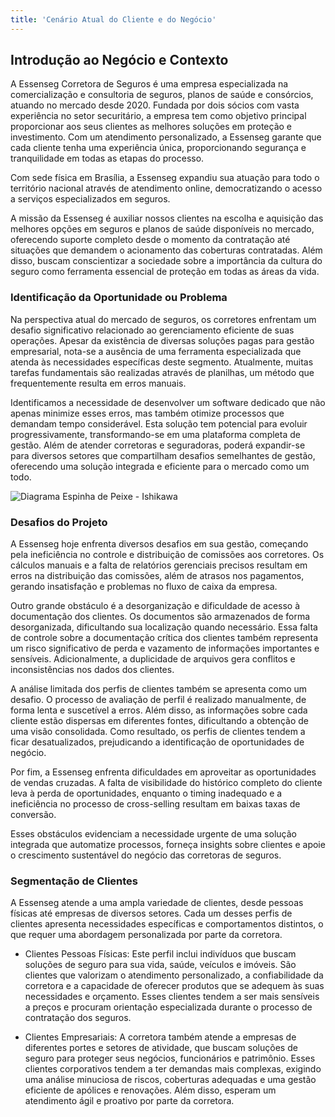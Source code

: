 ```yaml
---
title: 'Cenário Atual do Cliente e do Negócio'
---
```


## Introdução ao Negócio e Contexto

A Essenseg Corretora de Seguros é uma empresa especializada na comercialização e consultoria de seguros,
planos de saúde e consórcios, atuando no mercado desde 2020. Fundada por dois sócios com vasta experiência no
setor securitário, a empresa tem como objetivo principal proporcionar aos seus clientes as melhores soluções em
proteção e investimento. Com um atendimento personalizado, a Essenseg garante que cada cliente tenha uma
experiência única, proporcionando segurança e tranquilidade em todas as etapas do processo. 

Com sede física em Brasília, a Essenseg expandiu sua atuação para todo o território nacional através de
atendimento online, democratizando o acesso a serviços especializados em seguros.


A missão da Essenseg é auxiliar nossos clientes na escolha e aquisição das melhores opções em seguros e planos de
saúde disponíveis no mercado, oferecendo suporte completo desde o momento da contratação até situações que
demandem o acionamento das coberturas contratadas. Além disso, buscam conscientizar a sociedade sobre a
importância da cultura do seguro como ferramenta essencial de proteção em todas as áreas da vida.


### Identificação da Oportunidade ou Problema

Na perspectiva atual do mercado de seguros, os corretores enfrentam um desafio significativo relacionado
ao gerenciamento eficiente de suas operações. Apesar da existência de diversas soluções pagas para gestão
empresarial, nota-se a ausência de uma ferramenta especializada que atenda às necessidades específicas deste
segmento. Atualmente, muitas tarefas fundamentais são realizadas através de planilhas, um método que
frequentemente resulta em erros manuais.


Identificamos a necessidade de desenvolver um software dedicado que não apenas minimize esses erros,
mas também otimize processos que demandam tempo considerável. Esta solução tem potencial para evoluir
progressivamente, transformando-se em uma plataforma completa de gestão. Além de atender corretoras e
seguradoras, poderá expandir-se para diversos setores que compartilham desafios semelhantes de gestão, oferecendo
uma solução integrada e eficiente para o mercado como um todo.

<img
  className="block"
  src="../../src/assets/fishbone.png"
  alt="Diagrama Espinha de Peixe - Ishikawa"
/>

### Desafios do Projeto

A Essenseg hoje enfrenta diversos desafios em sua gestão, começando pela ineficiência no controle e
distribuição de comissões aos corretores. Os cálculos manuais e a falta de relatórios gerenciais precisos resultam em
erros na distribuição das comissões, além de atrasos nos pagamentos, gerando insatisfação e problemas no fluxo de
caixa da empresa.


Outro grande obstáculo é a desorganização e dificuldade de acesso à documentação dos clientes. Os
documentos são armazenados de forma desorganizada, dificultando sua localização quando necessário. Essa falta de
controle sobre a documentação crítica dos clientes também representa um risco significativo de perda e vazamento
de informações importantes e sensíveis. Adicionalmente, a duplicidade de arquivos gera conflitos e inconsistências
nos dados dos clientes.


A análise limitada dos perfis de clientes também se apresenta como um desafio. O processo de avaliação de
perfil é realizado manualmente, de forma lenta e suscetível a erros. Além disso, as informações sobre cada cliente
estão dispersas em diferentes fontes, dificultando a obtenção de uma visão consolidada. Como resultado, os perfis de
clientes tendem a ficar desatualizados, prejudicando a identificação de oportunidades de negócio.


Por fim, a Essenseg enfrenta dificuldades em aproveitar as oportunidades de vendas cruzadas. A falta de
visibilidade do histórico completo do cliente leva à perda de oportunidades, enquanto o timing inadequado e a
ineficiência no processo de cross-selling resultam em baixas taxas de conversão.


Esses obstáculos evidenciam a necessidade urgente de uma solução integrada que automatize processos,
forneça insights sobre clientes e apoie o crescimento sustentável do negócio das corretoras de seguros.

### Segmentação de Clientes

A Essenseg atende a uma ampla variedade de clientes, desde pessoas físicas até empresas de diversos
setores. Cada um desses perfis de clientes apresenta necessidades específicas e comportamentos distintos, o que
requer uma abordagem personalizada por parte da corretora.


* Clientes Pessoas Físicas: Este perfil inclui indivíduos que buscam soluções de seguro para sua vida, saúde,
veículos e imóveis. São clientes que valorizam o atendimento personalizado, a confiabilidade da corretora e
a capacidade de oferecer produtos que se adequem às suas necessidades e orçamento. Esses clientes tendem
a ser mais sensíveis a preços e procuram orientação especializada durante o processo de contratação dos
seguros.


* Clientes Empresariais: A corretora também atende a empresas de diferentes portes e setores de atividade,
que buscam soluções de seguro para proteger seus negócios, funcionários e patrimônio. Esses clientes
corporativos tendem a ter demandas mais complexas, exigindo uma análise minuciosa de riscos, coberturas
adequadas e uma gestão eficiente de apólices e renovações. Além disso, esperam um atendimento ágil e
proativo por parte da corretora.